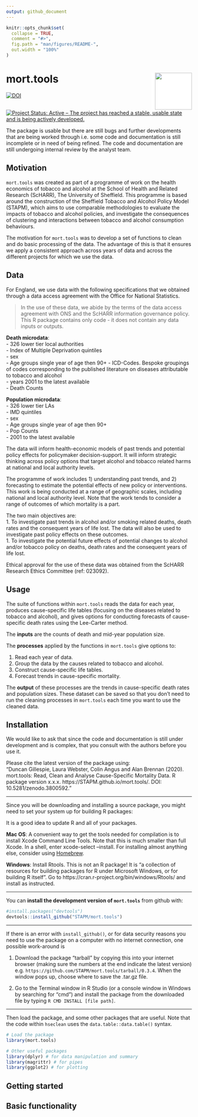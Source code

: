 ```yaml
---
output: github_document
---
```


<!-- README.md is generated from README.Rmd. Please edit that file -->

```r
knitr::opts_chunk$set(
  collapse = TRUE,
  comment = "#>",
  fig.path = "man/figures/README-",
  out.width = "100%"
)
```
# mort.tools <img src="tools/mort.tools_hex.png" align="right" style="padding-left:10px;background-color:white;" width="100" height="100" />
[![DOI](https://zenodo.org/badge/DOI/10.5281/zenodo.3800592.svg)](https://doi.org/10.5281/zenodo.3800592)
[![Project Status: Active – The project has reached a stable, usable state and is being actively developed.](https://www.repostatus.org/badges/latest/active.svg)](https://www.repostatus.org/#active)  


The package is usable but there are still bugs and further developments that are being worked through i.e. some code and documentation is still incomplete or in need of being refined. The code and documentation are still undergoing internal review by the analyst team.   

## Motivation
`mort.tools` was created as part of a programme of work on the health economics of tobacco and alcohol at the School of Health and Related Research (ScHARR), The University of Sheffield. This programme is based around the construction of the Sheffield Tobacco and Alcohol Policy Model (STAPM), which aims to use comparable methodologies to evaluate the impacts of tobacco and alcohol policies, and investigate the consequences of clustering and interactions between tobacco and alcohol consumption behaviours.   

The motivation for `mort.tools` was to develop a set of functions to clean and do basic processing of the data. The advantage of this is that it ensures we apply a consistent approach across years of data and across the different projects for which we use the data.    

## Data
For England, we use data with the following specifications that we obtained through a data access agreement with the Office for National Statistics.    

> In the use of these data, we abide by the terms of the data access agreement with ONS and the ScHARR information governance policy. This R package contains only code - it does not contain any data inputs or outputs.   

**Death microdata**:  
- 326 lower tier local authorities   
- Index of Multiple Deprivation quintiles   
- sex  
- Age groups single year of age then 90+
- ICD-Codes. Bespoke groupings of codes corresponding to the published literature on diseases attributable to tobacco and alcohol   
- years 2001 to the latest available   
- Death Counts  

**Population microdata**:  
- 326 lower tier LAs  
- IMD quintiles  
- sex  
- Age groups single year of age then 90+  
- Pop Counts   
- 2001 to the latest available    

The data will inform health-economic models of past trends and potential policy effects for policymaker decision-support. It will inform strategic thinking across policy options that target alcohol and tobacco related harms at national and local authority levels.     

The programme of work includes 1) understanding past trends, and 2) forecasting to estimate the potential effects of new policy or interventions. This work is being conducted at a range of geographic scales, including national and local authority level. Note that the work tends to consider a range of outcomes of which mortality is a part.     

The two main objectives are:   
1. To investigate past trends in alcohol and/or smoking related deaths, death rates and the consequent years of life lost. The data will also be used to investigate past policy effects on these outcomes.   
1. To investigate the potential future effects of potential changes to alcohol and/or tobacco policy on deaths, death rates and the consequent years of life lost.     
  

Ethical approval for the use of these data was obtained from the ScHARR Research Ethics Committee (ref: 023092).  

## Usage
The suite of functions within `mort.tools` reads the data for each year, produces cause-specific life tables (focusing on the diseases related to tobacco and alcohol), and gives options for conducting forecasts of cause-specific death rates using the Lee-Carter method.   

The **inputs** are the counts of death and mid-year population size.   

The **processes** applied by the functions in `mort.tools` give options to:

1. Read each year of data.  
1. Group the data by the causes related to tobacco and alcohol.  
1. Construct cause-specific life tables.  
1. Forecast trends in cause-specific mortality.    

The **output** of these processes are the trends in cause-specific death rates and population sizes. These dataset can be saved so that you don't need to run the cleaning processes in `mort.tools` each time you want to use the cleaned data.    

## Installation

We would like to ask that since the code and documentation is still under development and is complex, that you consult with the authors before you use it.    

Please cite the latest version of the package using:  
"Duncan Gillespie, Laura Webster, Colin Angus and Alan Brennan (2020). mort.tools: Read, Clean and Analyse Cause-Specific Mortality Data. R package version x.x.x. https://STAPM.github.io/mort.tools/. DOI: 10.5281/zenodo.3800592."   

---

Since you will be downloading and installing a source package, you might need to set your system up for building R packages:  

It is a good idea to update R and all of your packages.  

**Mac OS**: A convenient way to get the tools needed for compilation is to install Xcode Command Line Tools. Note that this is much smaller than full Xcode. In a shell, enter xcode-select --install. For installing almost anything else, consider using [Homebrew](https://brew.sh/).      

**Windows**: Install Rtools. This is not an R package! It is “a collection of resources for building packages for R under Microsoft Windows, or for building R itself”. Go to https://cran.r-project.org/bin/windows/Rtools/ and install as instructed.     

---

You can **install the development version of `mort.tools`** from github with:   

```r
#install.packages("devtools")
devtools::install_github("STAPM/mort.tools")
```

---

If there is an error with `install_github()`, or for data security reasons you need to use the package on a computer with no internet connection, one possible work-around is 

1. Download the package "tarball" by copying this into your internet browser (making sure the numbers at the end indicate the latest version) e.g. `https://github.com/STAPM/mort.tools/tarball/0.3.4`. When the window pops up, choose where to save the .tar.gz file.  

2. Go to the Terminal window in R Studio (or a console window in Windows by searching for "cmd") and install the package from the downloaded file by typing `R CMD INSTALL [file path]`.  

---

Then load the package, and some other packages that are useful. Note that the code within `hseclean` uses the `data.table::data.table()` syntax.  

```r
# Load the package
library(mort.tools)

# Other useful packages
library(dplyr) # for data manipulation and summary
library(magrittr) # for pipes
library(ggplot2) # for plotting
```

## Getting started







## Basic functionality


